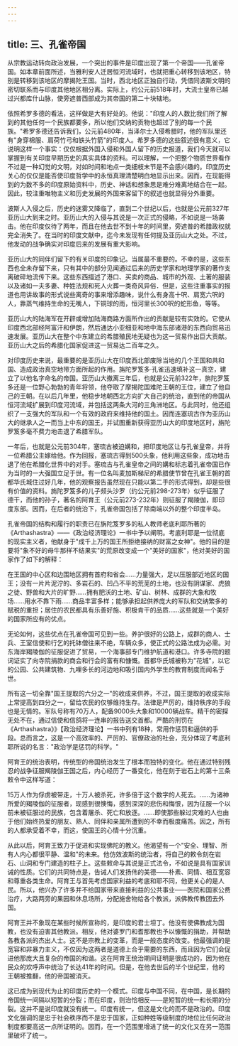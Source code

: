 ```yaml
---
---
---
```

title: 三、孔雀帝国
---



从宗教运动转向政治发展，一个突出的事件是印度出现了第一个帝国——孔雀帝国。如本章前面所述，当雅利安人迁居恒河流域时，也就把重心转移到该地区，特别是转移到该地区的摩揭陀王国。当时，西北地区正独自行动，凭借同波斯文明的密切联系而与印度其他地区相分离。实际上，约公元前518年时，大流士皇帝已越过兴都库什山脉，使旁遮普西部成为其帝国的第二十块辖地。

依照希罗多德的看法，这样做是大有好处的。他说："印度人的人数比我们所了解到的其他任何一个民族都要多，所以他们交纳的贡物也超过了别的每一个民族。"希罗多德还告诉我们，公元前480年，当泽尔士入侵希腊时，他的军队里还有"身穿棉服、肩荷竹弓和铁头竹箭"的印度人。希罗多德的这些叙述很有意义，它说明这样一个事实：仅仅根据外国入侵和外国人留下的历史报道，我们今天就可以掌握到有关印度早期历史的真实具体的资料。可以理解，一个把整个物质世界看作不过是一种幻觉的文明，对如时间和地点一类细枝末节是不会感兴趣的。印度历史关心的仅仅是能否使印度哲学中的永恒真理清楚明白地显示出来。因而，在现能得到的为数不多的印度原始资料中，历史、神话和想象思是难分难离地结合在一起。因此，较注重唯物主义和历史发展的外国来客留下的叙述也就显得分外重要。

波斯人入侵之后，历史的迷雾又降临了，直到二个世纪以后，也就是公元前327年亚历山大到来之时。亚历山大的入侵与其说是一次正式的侵略，不如说是一场袭击。他在印度仅待了两年，而且在他去世不到十年的时间里，旁遮普的希腊政权就完全消失了。在当时的印度文献中，迄今未发现有任何提及亚历山大之处。不过，他发动的战争确实对印度后来的发展有重大影响。

亚历山大的同伴们留下的有关印度的印象记。当属最不重要的。不幸的是，这些东西也全未存留下来，只有其中的部分见闻通过后来的历史学家和地理学家的著作支离破碎地流传下来。这些东西描述了港口、买卖的商品、城市的外观、土著的服装以及诸如一夫多妻、种姓法规和死人火葬一类奇风异俗．但是，这些注重事实的报道也用讲故事的形式说些离奇的事来增添趣味，说什么有身高十呎、肩宽六呎的人，靠蒸气维持生命的无嘴人，下铜球的雨，恒河里长300呎的蛇形鱼，等等。

亚历山大的陆海军在开辟或增加陆海商路方面所作出的贡献是较有实效的。它使从印度西北部经阿富汗和伊朗，然后通达小亚细亚和地中海东部诸港的东西向贸易迅速发展。亚历山大在整个中东建立的希腊殖民地无疑也为这一贸易作出巨大贡献。亚历山大之后的希腊化国家促进这一贸易达二百年之久。

对印度历史来说，最重要的是亚历山大在印度西北部废除当地的几个王国和共和国、造成政治真空地带方面所起的作用。旃陀罗笈多·孔雀迅速填补这一真空，建立了以他名字命名的帝国。亚历山大撤离三年后，也就是公元前322年，旃陀罗笈多还是一位野心勃勃的青年将领，他夺取了摩揭陀国难陀王朝的王位，建立了他自己的王朝。在以后几年里，他稳步地朝西北方向扩大自己的统治，直到他的帝国从恒河流域扩展到印度河流域，并包括这两条大河的三角洲地区。与此同时，他还组织了一支强大的军队和一个有效的政府来维持他的国土。因而连塞琉古作为亚历山大的继承人之一而当上中东的国王，并试图重新获得亚历山大的印度地区时，旃陀罗笈多毫不费力地击退了希腊军队。

一年后，也就是公元前304年，塞琉古被迫媾和，把印度地区让与孔雀皇帝，并将一位希腊公主嫁给他。作为回报，塞琉古得到500头象，他利用这些象，成功地击退了他在希腊化世界中的对手。塞琉古与孔雀皇帝之间的媾和标志着孔雀帝国已作为当时的一大强国立足于世。有一位名叫麦加斯梯尼的希腊使节曾在孔雀王朝的首都华氏城住过好几年，他的观察报告虽然现在只能以第二手的形式得到，却是些很有价值的资料。旃陀罗笈多的儿子频头沙罗（约公元前298-273年）似乎征服了德干，而他的孙子，著名的阿育王（公元前273-232年）则征服了羯陵伽，即印度东部。因而，在后者的统治下，孔雀帝国包括了除南端以外的整个印度半岛。

孔雀帝国的结构和履行的职责已在旃陀笈罗多的私人教师老底利耶所著的《Arthashastra》——《政治经济理论》一书中予以阐明。考底利耶是一位彻底的现实主义者，他献身于"成千上万的国王所拒绝接纳的财富之女神"。他的目的是要将"象不好的母牛那样不结果实"的荒原改变成一个"美好的国家"，他对美好的国家作了如下的解释：

在王国的中心区和边围地区拥有首府和省会……力量强大，足以压服部近地区的国王；没有一片片泥泞的、多岩石的、凹凸不平的荒芜的土地，也没有阴谋家、虎狼之徒、野兽和大片的旷野……拥有肥沃的土地、矿山、树林、成群的大象和牧场……用水不靠下雨……商品丰富多样；能够承担起供养庞大的军队和交纳繁多的赋税的重担；居住的农民都具有乐善好施、积极肯干的品质……这些就是一个美好的国家所应有的优点。

无论如何，这些优点在孔雀帝国可见到一些。养护很好的公路上，成群的商人、士兵、王室信使和行乞的托钵僧往来不绝，车辆众多，使正式的公路法成为必需。对东海岸羯陵伽的征服促进了贸易，一个海事部专门维护航道和港口。许多寺院的题词证实了向寺院捐款的商会和行会的富有和慷慨。首都华氏城被称为"花城"，以它的公园、公共建筑物、九哩多长的河边地和吸引国内外学生的教育制度而闻名于世。

所有这一切全靠"国王提取的六分之一"的收成来供养，不过，国王提取的收成实际上常提高到四分之一，留给农民的仅够维持生存。法律是严厉的，维持秩序的手段也是无情的。军队号称有70万人，配备9000头大象和10000辆战车。精干的密探无处不在，通过信使和信鸽将一连串的报告送交首都。严酷的刑罚在《Arthashastra》》【政治经济理论】一书中列有18种，常用作惩罚和逼供的手段。总而言之，这是一个高效率的、严厉的、官僚政治的社会，充分体现了考底利耶所说的名言："政治学是惩罚的科学。"

阿育王的统治表明，传统型的帝国统治发生了根本而独特的变化。他在通过特别残忍的战争征服羯陵伽王国之后，内心经历了一番变化，他在刻于岩石上的第十三条敕令中这样写道：

15万人作为俘虏被带走，十万人被杀死，许多倍于这个数字的人死去。……为诸神所爱的羯陵伽的征服者，现感到很懊悔，感到深深的悲伤和悔恨，因为征服一个以前未被征服过的民族，包含着屠杀、死亡和放逐。……即使那些躲过灾难的人也由于他们始终热爱的朋友、熟人、同伴和亲属所遭到的不幸而极度痛苦。因之，所有的人都承受着不幸，而这，使国王的心情十分沉重。

从此以后，阿育王致力于促进和实现佛陀的教义。他渴望有一个"安全、理智、所有人内心都很平静、温和"的未来。他仿效波斯的统治者，将自己的敕令刻在岩石、山洞和专门建造的柱子上。这些敕命与其说是正式法令，不如说是具有国家训诫的性质。它们的共同特点是，告诫人们发扬伟的美德——朴素、同情、相互宽容和尊重各类生命。阿育王与首先考虑国家利益的考底和耶不同，他更关心的是人民。所以，他兴办了许多并不给国家带来直接利益的公共事业——医院和国家公费治疗，大路两旁的果园和休息场所，分配施舍物给各个教派，派佛教传教团去外国。

阿育王并不象现在某些时候所宣称的，是印度的君士坦丁。他没有使佛教成为国教，也没有迫害其他教派。相反，他对婆罗门和耆那教也予以慷慨的捐助，并帮助各教各派的杰出人士。这不是宗教上的变革，而是一般态度的改变。他最强调的是宽容和非暴力主义，不仅因为这两者是道德上合乎需要的东西，而且因为它们会促进他那庞大且复杂的帝国的和谐。这在阿育王统治期间证明是很成功的，因为他在民众的欢呼声中统治了长达41年的时间。但是，在他去世后的半个世纪里，他的王朝被推翻，他的帝国被消灭。

这已成为到现代为止的印度历史的一个模式。印度与中国不同，在中国，是长期的帝国统一间隔以短暂的分裂；而在印度，则治恰相反——是短暂的统一和长期的分裂。这并不是说印度就没有统一。印度有统一，但这是文化的而不是政治的。印度文化强调的是忠于社会秩序而不是忠于国家，正如种姓等级制度的地位比任何政治制度都要高这一点所证明的。因而，在一个范围里增进了统一的文化又在另一范围里破坏了统一。